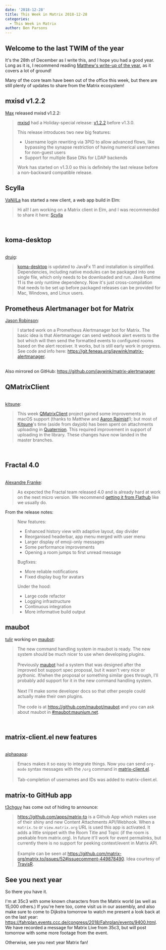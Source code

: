 ```yaml
---
date: '2018-12-28'
title: This Week in Matrix 2018-12-28
categories:
  - This Week in Matrix
author: Ben Parsons
---
```


<h2 id="welcometothelasttwimoftheyear">Welcome to the last TWIM of the year</h2>
It's the 28th of December as I write this, and I hope you had a good year. Long as it is, I recommend reading <a href="/blog/2018/12/25/the-2018-matrix-holiday-special/">Matthew's write-up of the year</a>, as it covers a lot of ground!

Many of the core team have been out of the office this week, but there are still plenty of updates to share from the Matrix ecosystem!
<h2 id="mxisdv122">mxisd v1.2.2</h2>
<a href="https://matrix.to/#/@max:kamax.io">Max</a> released mxisd v1.2.2:
<blockquote>
<a href="https://github.com/kamax-matrix/mxisd">mxisd</a> had a Holiday-special release: <a href="https://github.com/kamax-matrix/mxisd/releases/tag/v1.2.2">v1.2.2</a> before v1.3.0.

This release introduces two new big features:
<ul>
 	<li>Username login rewriting via 3PID to allow advanced flows, like bypassing the synapse restriction of having numerical usernames for non-guest users</li>
 	<li>Support for multiple Base DNs for LDAP backends</li>
</ul>
Work has started on v1.3.0 so this is definitely the last release before a non-backward compatible release.
</blockquote>
<h2 id="scylla">Scylla</h2>
<a href="https://matrix.to/#/@daniel:riot.danilafe.com">VaNilLa</a> has started a new client, a web app build in Elm:
<blockquote>Hi all! I am working on a Matrix client in Elm, and I was recommended to share it here: <a href="https://github.com/DanilaFe/Scylla">Scylla</a></blockquote><br /><h2 id="komadesktop">koma-desktop</h2><br /><a href="https://matrix.to/#/@druig:matrix.org">druig</a>:<br /><blockquote><a href="https://github.com/koma-im/koma-desktop">koma-desktop</a> is updated to JavaFx 11 and installation is simplified. Dependencies, including native modules can be packaged into one single file, which only needs to be downloaded and run. Java Runtime 11 is the only runtime dependency. Now it's just cross-compilation that needs to be set up before packaged releases can be provided for Mac, Windows, and Linux users.</blockquote>
<h2 id="prometheusalertmanagerbotformatrix">Prometheus Alertmanager bot for Matrix</h2>
<a href="https://matrix.to/#/@jaywink:feneas.org">Jason Robinson</a>:
<blockquote>I started work on a Prometheus Alertmanager bot for Matrix. The basic idea is that Alertmanager can send webhook alert events to the bot which will then send the formatted events to configured rooms based on the alert receiver. It works, but is still early work in progress. See code and info here: <a href="https://git.feneas.org/jaywink/matrix-alertmanager">https://git.feneas.org/jaywink/matrix-alertmanager</a>.</blockquote><br />Also mirrored on GitHub: <a href="https://github.com/jaywink/matrix-alertmanager">https://github.com/jaywink/matrix-alertmanager</a><br /><h2 id="qmatrixclient">QMatrixClient</h2><br /><a href="https://matrix.to/#/@kitsune:matrix.org">kitsune</a>:<br /><blockquote>This week <a href="https://github.com/QMatrixClient">QMatrixClient</a> project gained some improvements in macOS support (thanks to Matthew and <a href="https://matrix.to/#/@aaron:raim.ist">Aaron Raimist</a>!); but most of <a href="https://matrix.to/#/@kitsune:matrix.org">Kitsune</a>'s time (aside from dayjob) has been spent on attachments uploading in <a href="https://github.com/QMatrixClient/Quaternion">Quaternion</a>. This required improvement in support of uploading in the library. These changes have now landed in the master branches.</blockquote><br /><h2 id="fractal40">Fractal 4.0</h2><br /><a href="@afranke:matrix.org">Alexandre Franke</a>:<br /><blockquote>As expected the Fractal team released 4.0 and is already hard at work on the next micro version. We recommend <a href="https://flathub.org/apps/details/org.gnome.Fractal">getting it from Flathub</a> like we usually do.</blockquote>
From the release notes:
<blockquote>
New features:
<ul>
 	<li>Enhanced history view with adaptive layout, day divider</li>
 	<li>Reorganised headerbar, app menu merged with user menu</li>
 	<li>Larger display of emoji-only messages</li>
 	<li>Some performance improvements</li>
 	<li>Opening a room jumps to first unread message</li>
</ul>
Bugfixes:
<ul>
 	<li>More reliable notifications</li>
 	<li>Fixed display bug for avatars</li>
</ul>
Under the hood:
<ul>
 	<li>Large code refactor</li>
 	<li>Logging infrastructure</li>
 	<li>Continuous integration</li>
 	<li>More informative build output</li>
</ul>
</blockquote>
<h2 id="maubot">maubot</h2>
<a href="https://matrix.to/#/@tulir:maunium.net">tulir</a> working on <a href="https://github.com/maubot/maubot">maubot</a>:
<blockquote>The new command handling system in maubot is ready. The new system should be much nicer to use when developing plugins.<br /><br />Previously <a href="https://github.com/maubot/maubot">maubot</a> had a system that was designed after the improved bot support spec proposal, but it wasn't very nice or pythonic. If/when the proposal or something similar goes through, I'll probably add support for it in the new command handling system.<br /><br />Next I'll make some developer docs so that other people could actually make their own plugins.<br /><br />The code is at <a href="https://github.com/maubot/maubot">https://github.com/maubot/maubot</a> and you can ask about maubot in <a href="https://matrix.to/#/#maubot:maunium.net">#maubot:maunium.net</a>.</blockquote><br /><h2 id="matrixclientelnewfeatures">matrix-client.el new features</h2><br /><a href="https://matrix.to/#/@alphapapa:matrix.org">alphapapa</a>:<br /><blockquote>Emacs makes it so easy to integrate things. Now you can send <code>org-mode</code> syntax messages with the <code>/org</code> command in <a href="https://github.com/jgkamat/matrix-client-el">matrix-client.el</a>.<br /><br />Tab-completion of usernames and IDs was added to matrix-client.el.</blockquote>
<h2 id="matrixtogithubapp">matrix-to GitHub app</h2>
<a href="https://matrix.to/#/@x:riot.ovh">t3chguy</a> has come out of hiding to announce:
<blockquote><a href="https://github.com/apps/matrix-to">https://github.com/apps/matrix-to</a> is a Github App which makes use of their shiny and new Content Attachments API/Webhook. When a <code>matrix.to</code> or <code>view.matrix.org</code> URL is used this app is activated. It adds a little snippet with the Room Title and Topic (if the room is peekable from matrix.org). In future it'll work for event permalinks, but currently there is no support for peeking context/event in Matrix API.<br /><br />Example can be seen at <a href="https://github.com/matrix-org/matrix.to/issues/52#issuecomment-449878490">https://github.com/matrix-org/matrix.to/issues/52#issuecomment-449878490</a>. Idea courtesy of <a href="https://github.com/turt2live">TravisR</a>.</blockquote>
<h2 id="seeyounextyear">See you next year</h2>
So there you have it.

I'm at 35c3 with some known characters from the Matrix world (as well as 15,000 others.) If you're here too, come visit us in our assembly, and also make sure to come to Dijkstra tomorrow to watch me present a look back at on the last year: <a href="https://fahrplan.events.ccc.de/congress/2018/Fahrplan/events/9400.html">https://fahrplan.events.ccc.de/congress/2018/Fahrplan/events/9400.html</a>. We have recorded a message for Matrix Live from 35c3, but will post tomorrow with some more footage from the event.

Otherwise, see you next year Matrix fan!